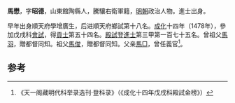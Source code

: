 '''馬懋'''，字'''昭德'''，山東館陶縣人，騰驤右衛軍籍，[[明朝|明朝]]政治人物。進士出身。

早年出身順天府學增廣生，后进順天府鄉試第十八名。[[成化|成化]]十四年（1478年），參加戊戌科[[會試|會試]]，得[[貢士|貢士]]第五十四名。[[殿試|殿試]]登[[進士|進士]]第三甲第一百七十五名。曾祖父[[馬羽|馬羽]]，贈都督同知。祖父[[馬俊|馬俊]]，贈都督同知。父亲[[馬□|馬□]]，曾任義官<ref>《天一阁藏明代科举录选刊·登科录》（《成化十四年戊戌科殿試金榜》）</ref>。

==参考==
{{reflist}}
{{明朝人物小作品}}
{{成化十四年戊戌科殿試金榜}}
